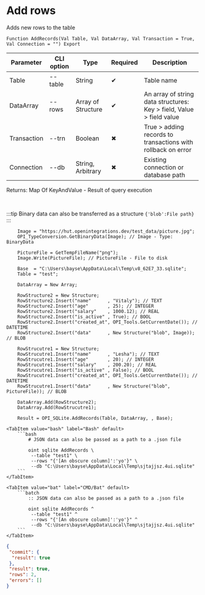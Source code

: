 ﻿---
sidebar_position: 6
description: Add rows and other functions to work with SQLite in the Open Integration Package, a free open-source integration library for 1C:Enterprise 8, OneScript and CLI
keywords: [1C, 1С, 1С:Enterprise, 1С:Enterprise 8.3, API, Integration, Services, Exchange, OneScript, CLI, SQLite]
---


# Add rows
 Adds new rows to the table



`Function AddRecords(Val Table, Val DataArray, Val Transaction = True, Val Connection = "") Export`

  | Parameter | CLI option | Type | Required | Description |
  |-|-|-|-|-|
  | Table | --table | String | &#x2714; | Table name |
  | DataArray | --rows | Array of Structure | &#x2714; | An array of string data structures: Key > field, Value > field value |
  | Transaction | --trn | Boolean | &#x2716; | True > adding records to transactions with rollback on error |
  | Connection | --db | String, Arbitrary | &#x2716; | Existing connection or database path |

  
  Returns:  Map Of KeyAndValue - Result of query execution

<br/>

:::tip
Binary data can also be transferred as a structure `{'blob':File path}`
:::
<br/>


```bsl title="1C:Enterprise/OneScript code example"
    Image = "https://hut.openintegrations.dev/test_data/picture.jpg";
    OPI_TypeConversion.GetBinaryData(Image); // Image - Type: BinaryData

    PictureFile = GetTempFileName("png");
    Image.Write(PictureFile); // PictureFile - File to disk

    Base  = "C:\Users\bayse\AppData\Local\Temp\v8_62E7_33.sqlite";
    Table = "test";

    DataArray = New Array;

    RowStructure2 = New Structure;
    RowStructure2.Insert("name"      , "Vitaly"); // TEXT
    RowStructure2.Insert("age"       , 25); // INTEGER
    RowStructure2.Insert("salary"    , 1000.12); // REAL
    RowStructure2.Insert("is_active" , True); // BOOL
    RowStructure2.Insert("created_at", OPI_Tools.GetCurrentDate()); // DATETIME
    RowStructure2.Insert("data"      , New Structure("blob", Image)); // BLOB

    RowStrucutre1 = New Structure;
    RowStrucutre1.Insert("name"      , "Lesha"); // TEXT
    RowStrucutre1.Insert("age"       , 20); // INTEGER
    RowStrucutre1.Insert("salary"    , 200.20); // REAL
    RowStrucutre1.Insert("is_active" , False); // BOOL
    RowStrucutre1.Insert("created_at", OPI_Tools.GetCurrentDate()); // DATETIME
    RowStrucutre1.Insert("data"      , New Structure("blob", PictureFile)); // BLOB

    DataArray.Add(RowStructure2);
    DataArray.Add(RowStrucutre1);

    Result = OPI_SQLite.AddRecords(Table, DataArray, , Base);
```
 

 <Tabs>
  
    <TabItem value="bash" label="Bash" default>
        ```bash
            # JSON data can also be passed as a path to a .json file
            
            oint sqlite AddRecords \
             --table "test1" \
             --rows "{'[An obscure column]':'yo'}" \
             --db "C:\Users\bayse\AppData\Local\Temp\sjtajjsz.4ui.sqlite"
        ```
    </TabItem>
  
    <TabItem value="bat" label="CMD/Bat" default>
        ```batch
            :: JSON data can also be passed as a path to a .json file
            
            oint sqlite AddRecords ^
             --table "test1" ^
             --rows "{'[An obscure column]':'yo'}" ^
             --db "C:\Users\bayse\AppData\Local\Temp\sjtajjsz.4ui.sqlite"
        ```
    </TabItem>
</Tabs>


```json title="Result"
{
 "commit": {
  "result": true
 },
 "result": true,
 "rows": 2,
 "errors": []
}
```
